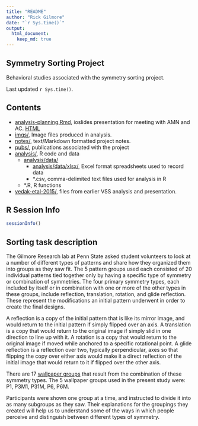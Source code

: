 ```yaml
---
title: "README"
author: "Rick Gilmore"
date: "`r Sys.time()`"
output: 
  html_document:
    keep_md: true
---
```


## Symmetry Sorting Project

Behavioral studies associated with the symmetry sorting project. 

Last updated `r Sys.time()`.

## Contents

- [analysis-planning.Rmd](analysis-planning.Rmd), ioslides presentation for meeting with AMN and AC. [HTML](https://rawgit.com/gilmore-lab/symmetry-sorting/master/analysis-planning.html)
- [imgs/](imgs), Image files produced in analysis.
- [notes/](notes), text/Markdown formatted project notes.
- [pubs/](pubs), publications associated with the project
- [analysis/](analysis/), R code and data
    - [analysis/data/](analysis/data/)
        - [analysis/data/xlsx/](analysis/data/xlsx/), Excel format spreadsheets used to record data
        - *.csv, comma-delimited text files used for analysis in R
    - *.R, R functions
- [vedak-etal-2015/](vedak-etal-2015), files from earlier VSS analysis and presentation.

## R Session Info

```r
sessionInfo()
```

## Sorting task description

The Gilmore Research lab at Penn State asked student volunteers to look at a number of different types of patterns and share how they organized them into groups as they saw fit. The 5 pattern groups used each consisted of 20 individual patterns tied together only by having a specific type of symmetry or combination of symmetries. The four primary symmetry types, each included by itself or in combination with one or more of the other types in these groups, include reflection, translation, rotation, and glide reflection. These represent the modifications an initial pattern underwent in order to create the final designs. 

A reflection is a copy of the initial pattern that is like its mirror image, and would return to the initial pattern if simply flipped over an axis. A translation is a copy that would return to the original image if simply slid in one direction to line up with it. A rotation is a copy that would return to the original image if moved while anchored to a specific rotational point. A glide reflection is a reflection over two, typically perpendicular, axes so that flipping the copy over either axis would make it a direct reflection of the initial image that would return to it if flipped over the other axis.

There are 17 [wallpaper groups](https://en.wikipedia.org/wiki/Wallpaper_group) that result from the combination of these symmetry types. The 5 wallpaper groups used in the present study were: P1, P3M1, P31M, P6, P6M.

Participants were shown one group at a time, and instructed to divide it into as many subgroups as they saw. Their explanations for the groupings they created will help us to understand some of the ways in which people perceive and distinguish between different types of symmetry.
